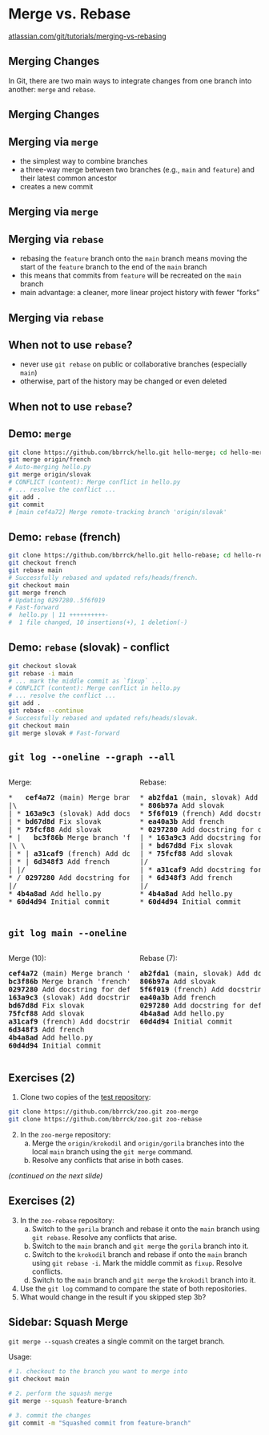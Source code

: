 # Merge vs. Rebase {#merge-vs-rebase}

:::footer
[atlassian.com/git/tutorials/merging-vs-rebasing](https://www.atlassian.com/git/tutorials/merging-vs-rebasing)
:::

## Merging Changes

In Git, there are two main ways to integrate changes from one branch into another: `merge` and `rebase`.

## Merging Changes {background-image="https://wac-cdn.atlassian.com/dam/jcr:1523084b-d05a-4f5a-bd1a-01866ec09ca3/01%20A%20forked%20commit%20history.svg?cdnVersion=1263" background-size="100% 80%" background-position="center"}

## Merging via `merge`
- the simplest way to combine branches
- a three-way merge between two branches (e.g., `main` and `feature`) and their latest common ancestor
- creates a new commit

## Merging via `merge` {background-image="https://wac-cdn.atlassian.com/dam/jcr:4639eeb8-e417-434a-a3f8-a972277fc66a/02%20Merging%20main%20into%20the%20feature%20branh.svg?cdnVersion=1263" background-size="100% 90%" background-position="center"}

## Merging via `rebase` 
- rebasing the `feature` branch onto the `main` branch means moving the start of the `feature` branch to the end of the `main` branch
- this means that commits from `feature` will be recreated on the `main` branch
- main advantage: a cleaner, more linear project history with fewer "forks"

## Merging via `rebase` {background-image="https://wac-cdn.atlassian.com/dam/jcr:3bafddf5-fd55-4320-9310-3d28f4fca3af/03%20Rebasing%20the%20feature%20branch%20into%20main.svg?cdnVersion=1263" background-size="100% 90%" background-position="center"}

## When not to use `rebase`?
- never use `git rebase` on public or collaborative branches (especially `main`)
- otherwise, part of the history may be changed or even deleted

## When not to use `rebase`? {background-image="https://wac-cdn.atlassian.com/dam/jcr:2908e0e6-f74b-4425-b5d2-f5eca8cfcd99/05%20Rebasing%20the%20main%20branch.svg?cdnVersion=1263" background-size="100% 90%" background-position="center"}

## Demo: `merge`

```bash
git clone https://github.com/bbrrck/hello.git hello-merge; cd hello-merge
git merge origin/french
# Auto-merging hello.py
git merge origin/slovak
# CONFLICT (content): Merge conflict in hello.py
# ... resolve the conflict ...
git add .
git commit
# [main cef4a72] Merge remote-tracking branch 'origin/slovak'
```

## Demo: `rebase` (french)

```bash
git clone https://github.com/bbrrck/hello.git hello-rebase; cd hello-rebase
git checkout french
git rebase main
# Successfully rebased and updated refs/heads/french.
git checkout main
git merge french
# Updating 0297280..5f6f019
# Fast-forward
#  hello.py | 11 ++++++++++-
#  1 file changed, 10 insertions(+), 1 deletion(-)
```

## Demo: `rebase` (slovak) - conflict

```bash
git checkout slovak
git rebase -i main
# ... mark the middle commit as `fixup` ...
# CONFLICT (content): Merge conflict in hello.py
# ... resolve the conflict ...
git add .
git rebase --continue
# Successfully rebased and updated refs/heads/slovak.
git checkout main
git merge slovak # Fast-forward
```


## `git log --oneline --graph --all`

::: {.columns}
::: {.column width="50%"}
Merge:

<pre class="tree">
*   <b>cef4a72</b> (main) Merge branch 'slovak'
|\
| * <b>163a9c3</b> (slovak) Add docstring for slovak
| * <b>bd67d8d</b> Fix slovak
| * <b>75fcf88</b> Add slovak
* |   <b>bc3f86b</b> Merge branch 'french'
|\ \
| * | <b>a31caf9</b> (french) Add docstring for french
| * | <b>6d348f3</b> Add french
| |/
* / <b>0297280</b> Add docstring for default
|/
* <b>4b4a8ad</b> Add hello.py
* <b>60d4d94</b> Initial commit
</pre>
:::
::: {.column width="50%"}
Rebase:

<pre class="tree">
* <b>ab2fda1</b> (main, slovak) Add docstring for slovak
* <b>806b97a</b> Add slovak
* <b>5f6f019</b> (french) Add docstring for french
* <b>ea40a3b</b> Add french
* <b>0297280</b> Add docstring for default
| * <b>163a9c3</b> Add docstring for slovak
| * <b>bd67d8d</b> Fix slovak
| * <b>75fcf88</b> Add slovak
|/
| * <b>a31caf9</b> Add docstring for french
| * <b>6d348f3</b> Add french
|/
* <b>4b4a8ad</b> Add hello.py
* <b>60d4d94</b> Initial commit
</pre>
:::
:::

## `git log main --oneline`

::: {.columns}
::: {.column width="50%"}
Merge (10):

<pre class="tree">
<b>cef4a72</b> (main) Merge branch 'slovak'
<b>bc3f86b</b> Merge branch 'french'
<b>0297280</b> Add docstring for default
<b>163a9c3</b> (slovak) Add docstring for slovak
<b>bd67d8d</b> Fix slovak
<b>75fcf88</b> Add slovak
<b>a31caf9</b> (french) Add docstring for french
<b>6d348f3</b> Add french
<b>4b4a8ad</b> Add hello.py
<b>60d4d94</b> Initial commit
</pre>
:::
::: {.column width="50%"}
Rebase (7):

<pre class="tree">
<b>ab2fda1</b> (main, slovak) Add docstring for slovak
<b>806b97a</b> Add slovak
<b>5f6f019</b> (french) Add docstring for french
<b>ea40a3b</b> Add french
<b>0297280</b> Add docstring for default
<b>4b4a8ad</b> Add hello.py
<b>60d4d94</b> Initial commit
</pre>

:::
:::


## Exercises (2) {.exercise #exercise-2-merge-rebase}

::: {.exercise}

1. Clone two copies of the [test repository](https://github.com/bbrrck/zoo.git):
```bash
git clone https://github.com/bbrrck/zoo.git zoo-merge
git clone https://github.com/bbrrck/zoo.git zoo-rebase
```
2. In the `zoo-merge` repository:
    a. Merge the `origin/krokodil` and `origin/gorila` branches into the local `main` branch using the `git merge` command.
    b. Resolve any conflicts that arise in both cases.

*(continued on the next slide)*
:::

## Exercises (2) {.exercise #exercise-2-merge-rebase-2}

::: {.exercise font-size="80%"}

3. In the `zoo-rebase` repository:
    a. Switch to the `gorila` branch and rebase it onto the `main` branch using `git rebase`. Resolve any conflicts that arise.
    b. Switch to the `main` branch and `git merge` the `gorila` branch into it.
    c. Switch to the `krokodil` branch and rebase if onto the `main` branch using `git rebase -i`. Mark the middle commit as `fixup`. Resolve conflicts.
    d. Switch to the `main` branch and `git merge` the `krokodil` branch into it.
4. Use the `git log` command to compare the state of both repositories.
5. What would change in the result if you skipped step 3b?

:::

## Sidebar: Squash Merge

`git merge --squash` creates a single commit on the target branch.

Usage:

```bash
# 1. checkout to the branch you want to merge into
git checkout main

# 2. perform the squash merge
git merge --squash feature-branch

# 3. commit the changes
git commit -m "Squashed commit from feature-branch"
```